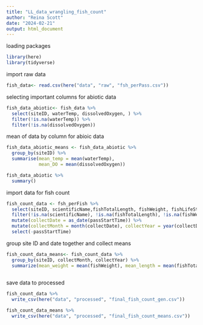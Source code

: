 ```yaml
---
title: "LL_data_wrangling_fish_count"
author: "Reina Scott"
date: "2024-02-21"
output: html_document
---
```


loading packages
```r
library(here)
library(tidyverse)
```
import raw data 
```r
fish_data<- read.csv(here("data", "raw", "fsh_perPass.csv"))

```

selecting important columns for abiotic data
```r
fish_data_abiotic<- fish_data %>% 
  select(siteID, waterTemp, dissolvedOxygen, ) %>% 
  filter(!is.na(waterTemp)) %>% 
  filter(!is.na(dissolvedOxygen))
```

mean of data by column for abioic data 
```r
fish_data_abiotic_means <- fish_data_abiotic %>% 
  group_by(siteID) %>% 
  summarise(mean_temp = mean(waterTemp), 
            mean_DO = mean(dissolvedOxygen))

fish_data_abiotic %>% 
  summary()
```
import data for fish count
```r
fish_count_data <- fsh_perFish %>% 
  select(siteID, scientificName,fishTotalLength, fishWeight, fishLifeStage, passStartTime) %>% 
  filter(!is.na(scientificName), !is.na(fishTotalLength), !is.na(fishWeight), !is.na(fishLifeStage)) %>% 
  mutate(collectDate = as_date(passStartTime)) %>% 
  mutate(collectMonth = month(collectDate), collectYear = year(collectDate)) %>% 
  select(-passStartTime)
```

group site ID and date together and collect means 
```r
fish_count_data_means<- fish_count_data %>%
  group_by(siteID, collectMonth, collectYear) %>%
  summarize(mean_weight = mean(fishWeight), mean_length = mean(fishTotalLength))
  
```
save data to processed 
```r
fish_count_data %>% 
  write_csv(here("data", "processed", "final_fish_count_gen.csv"))

fish_count_data_means %>% 
  write_csv(here("data", "processed", "final_fish_count_means.csv"))

```

